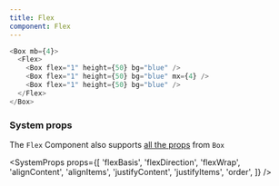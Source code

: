 ```yaml
---
title: Flex
component: Flex
---
```


```js live=true
<Box mb={4}>
  <Flex>
    <Box flex="1" height={50} bg="blue" />
    <Box flex="1" height={50} bg="blue" mx={4} />
    <Box flex="1" height={50} bg="blue" />
  </Flex>
</Box>
```

### System props

The `Flex` Component also supports [all the props](/docs/box) from `Box`

<SystemProps
  props={[
    'flexBasis',
    'flexDirection',
    'flexWrap',
    'alignContent',
    'alignItems',
    'justifyContent',
    'justifyItems',
    'order',
  ]}
/>
